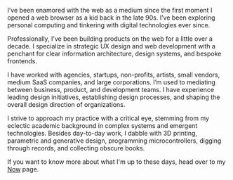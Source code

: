 I’ve been enamored with the web as a medium since the first moment I opened a web browser as a kid back in the late 90s. I’ve been exploring personal computing and tinkering with digital technologies ever since.

Professionally, I’ve been building products on the web for a little over a decade. I specialize in strategic UX design and web development with a penchant for clear information architecture, design systems, and bespoke frontends.

I have worked with agencies, startups, non-profits, artists, small vendors, medium SaaS companies, and large corporations. I’m used to mediating between business, product, and development teams. I have experience leading design initiatives, establishing design processes, and shaping the overall design direction of organizations.

I strive to approach my practice with a critical eye, stemming from my eclectic academic background in complex systems and emergent technologies. Besides day-to-day work, I dabble with 3D printing, parametric and generative design, programming microcontrollers, digging through records, and collecting obscure books.

If you want to know more about what I'm up to these days, head over to my [Now](/now) page.
